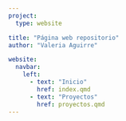 ```yaml
---
project:
  type: website

title: "Página web repositorio"
author: "Valeria Aguirre"

website:
  navbar:
    left:
      - text: "Inicio"
        href: index.qmd
      - text: "Proyectos"
        href: proyectos.qmd
---
```

